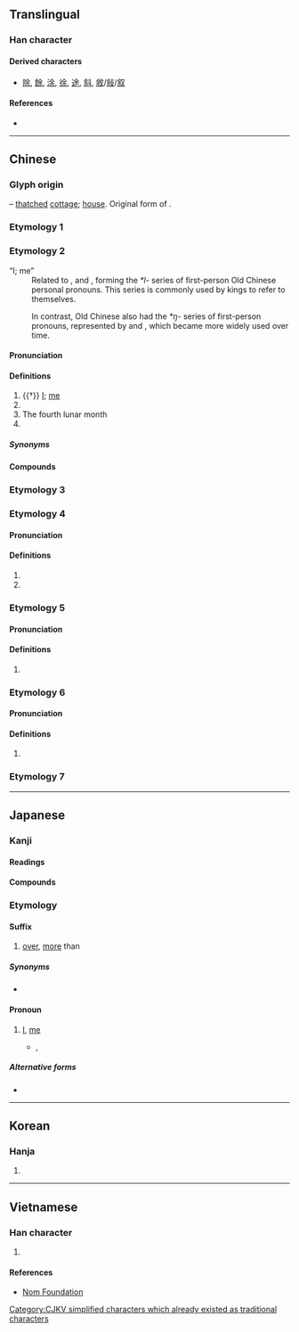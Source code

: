 {{also|佘|尒|餘|馀}}
{{character info/new}}
==Translingual==
{{ja-forms|余|余|余}}
{{ja-forms|余|余/[[馀]]|[[餘]]}}

===Han character===
{{Han char|rn=9|rad=人|as=05|sn=7|four=80904|canj=OMD|ids=⿱亼朩}}

====Derived characters====
* [[除]], [[餘]], [[涂]], [[徐]], [[途]], [[斜]], [[敘]]/[[敍]]/[[叙]]

====References====
* {{Han ref|kx=0099.020|dkj=00515|dj=0208.090|hdz=10128.040|uh=4F59|ud=20313|bh=A745|bd=42821}}

----

==Chinese==

===Glyph origin===
{{Han etyl}}
{{liushu|p}} – [[thatched]] [[cottage]]; [[house]]. Original form of {{och-l|舍|house}}.

===Etymology 1===
{{zh-see|餘}}

===Etymology 2===
{{zh-forms}}
;“I; me”
:Related to {{och-l|予|I|id=1}}, {{och-l|台|I|id=4}} and {{och-l|朕|my; I}}, forming the ''*l-'' series of first-person Old Chinese personal pronouns. This series is commonly used by {{w|Shang Dynasty}} kings to refer to themselves.

:In contrast, Old Chinese also had the ''*ŋ-'' series of first-person pronouns, represented by {{och-l|我|I}} and {{och-l|吾|I}}, which became more widely used over time.

====Pronunciation====
{{zh-pron
|m=yú
|c=jyu4
|h=pfs=yì
|mn=xm,tw:û/qz:îr/zz,twv:î
|w=3hhy
|mc=1
|oc=y
|ma=
|cat=pron,pn
}}

====Definitions====
{{zh-hanzi}}

# {{†}} [[I]]; [[me]]
# {{zh-alt-form|餘}}
# The fourth lunar month
# {{surname|lang=zh}}

=====Synonyms=====
{{zh-dial|我}}

====Compounds====
{{zh-der|余車|余月|余余|莫余毒也|伊余|伯余|余一人|余且|余丘|余兒|余吾|余小子|接余|比余|祝余}}

===Etymology 3===
{{zh-see|佘|v}}

===Etymology 4===
====Pronunciation====
{{zh-pron
|m=tú
}}

====Definitions====
{{zh-hanzi}}

# {{zh-only|接余}}
# {{zh-only|檮余}}

===Etymology 5===
====Pronunciation====
{{zh-pron
|m=xú
}}

====Definitions====
{{zh-hanzi}}

# {{zh-only|余吾}}
===Etymology 6===
====Pronunciation====
{{zh-pron
|m=xié
|cat=pn
}}

====Definitions====
{{zh-hanzi}}

# {{zh-only|褒余}}
===Etymology 7===
{{zh-see|豫|v|big elephant}}

{{zh-cat|Intermediate}}

----

==Japanese==
{{ja-kanji forms|余|餘}}

===Kanji===
{{ja-kanji|grade=5|rs=人05|kyu=餘}}

====Readings====
{{ja-readings
|goon=よ
|kanon=よ
|kun=あま-る, あま-す, われ-, あま-り
}}

====Compounds====
{{der5|lang=ja|余爽|余程|余意|余韻|余栄|余炎|余煙|余暇|余角|余割|余寒|余儀|余技|余興|余業|余薫|余慶|余計|余弦|余光|余香|余罪|余財|余事|余習|余臭|余所|余剰|余情|余色|余震|余人|余塵|余水吐|余水路|[[余世]], [[余生]]|余勢|余切|余接|余賊|余沢|余談|余地|余滴|余党|余得|余徳|余日|余熱|余念|余波|余輩|余白|余病|余風|余分|余憤|余聞|余弊|余芳|余命|余裕|余力|余類|余齢|余烈|余禄|余録|余喘|余殃|余瀝|余燼|余蘊}}

===Etymology===
{{ja-kanjitab|よ|yomi=o}}

====Suffix====
{{ja-pos|suffix|よ|kyu=餘}}

# [[over]], [[more]] than

=====Synonyms=====
* {{ja-r|以上|いじょう}}

====Pronoun====
{{ja-pos|pronoun|よ}}

# [[I]], [[me]] {{gloss|first-person pronoun}} {{attention|ja|needs usage notes}}
#* {{w2|ja|sc=Latn|石川啄木|Isikawa Takuboku}}, ''{{l|ja|sc=Latn||Romazi Nikki}}''
#*: {{quote|ja|sc=Latn|'''Yo''' wa Sai wo aisiteru; aisiteru kara koso kono Nikki wo yomase taku nai no da.|'''I''' love my Wife; it is precisely because I love her that I do not want her to read this Diary.}}

=====Alternative forms=====
* {{ja-l|予}}

----

==Korean==

===Hanja===
{{ko-hanja|hangeul=여|rv=yeo|mr=yŏ}}

# {{defn|lang=ko|sort=人05}}

----

==Vietnamese==

===Han character===
{{vi-hantu|[[dư]], [[dờ]]|rs=人05}}

# {{defn|lang=vi|sort=人05}}

====References====
* [http://nomfoundation.org/common/nom_details.php?codepoint=4f59 Nom Foundation]

[[Category:CJKV simplified characters which already existed as traditional characters]]